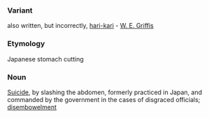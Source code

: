 ===Variant===
also written, but incorrectly, [[hari-kari]] - [[W. E. Griffis]]
===Etymology===
Japanese stomach cutting
===Noun===
[[Suicide]], by slashing the abdomen, formerly practiced in Japan, and commanded by the government in the cases of disgraced officials; [[disembowelment]]
